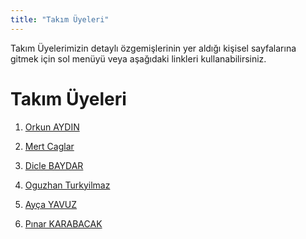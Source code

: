 ```yaml
---
title: "Takım Üyeleri"
---
```


Takım Üyelerimizin detaylı özgemişlerinin yer aldığı kişisel sayfalarına gitmek için sol menüyü veya aşağıdaki linkleri kullanabilirsiniz.

# Takım Üyeleri

1.  [Orkun AYDIN](/takim/orkun.qmd)

2.  [Mert Caglar](/takim/Mert_Caglar.qmd)

3.  [Dicle BAYDAR](/takim/dicle.qmd)

4.  [Oguzhan Turkyilmaz](/takim/oguzhan.qmd)

5.  [Ayça YAVUZ](/takim/ayca.qmd)

6.  [Pınar KARABACAK](/takim/pinar.qmd)
